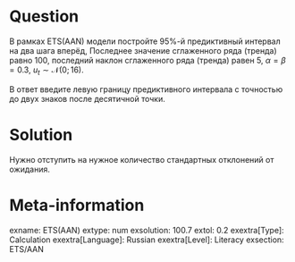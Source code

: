 Question
========

В рамках ETS(AAN) модели постройте 95%-й предиктивный интервал на два шага вперёд,
Последнее значение сглаженного ряда (тренда) равно $100$, 
последний наклон сглаженного ряда (тренда) равен 5, $\alpha = \beta = 0.3$, 
$u_t \sim \mathcal{N}(0; 16)$. 

В ответ введите левую границу предиктивного интервала с точностью до двух знаков после десятичной точки.

Solution
========

Нужно отступить на нужное количество стандартных отклонений от ожидания.

Meta-information
================
exname: ETS(AAN)
extype: num
exsolution: 100.7
extol: 0.2
exextra[Type]: Calculation
exextra[Language]: Russian
exextra[Level]: Literacy
exsection: ETS/AAN
